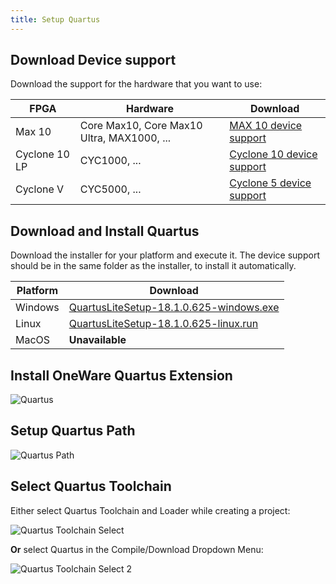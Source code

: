 ```yaml
---
title: Setup Quartus
---
```


## Download Device support

Download the support for the hardware that you want to use:

| FPGA | Hardware | Download |
|---|---|---|
| Max 10        | Core Max10, Core Max10 Ultra, MAX1000, ... | <a href="https://download.altera.com/akdlm/software/acdsinst/18.1std/625/ib_installers/max10-18.1.0.625.qdz" target="_blank">MAX 10 device support</a> |
| Cyclone 10 LP | CYC1000, ...                               | <a href="https://download.altera.com/akdlm/software/acdsinst/18.1std/625/ib_installers/cyclone10lp-18.1.0.625.qdz" target="_blank">Cyclone 10 device support</a> |
| Cyclone V     | CYC5000, ...                               | <a href="https://download.altera.com/akdlm/software/acdsinst/18.1std/625/ib_installers/cyclonev-18.1.0.625.qdz" target="_blank">Cyclone 5 device support</a> |

## Download and Install Quartus

Download the installer for your platform and execute it.
The device support should be in the same folder as the installer, to install it automatically.

| Platform | Download |
|---|---|
| Windows | <a href="https://download.altera.com/akdlm/software/acdsinst/18.1std/625/ib_installers/QuartusLiteSetup-18.1.0.625-windows.exe" target="_blank">QuartusLiteSetup-18.1.0.625-windows.exe</a> |
| Linux   | <a href="https://download.altera.com/akdlm/software/acdsinst/18.1std/625/ib_installers/QuartusLiteSetup-18.1.0.625-linux.run" target="_blank">QuartusLiteSetup-18.1.0.625-linux.run</a> |
| MacOS   | **Unavailable** |

## Install OneWare Quartus Extension

![Quartus](img/quartus.png)

## Setup Quartus Path

![Quartus Path](img/quartus-path.png)

## Select Quartus Toolchain

Either select Quartus Toolchain and Loader while creating a project:

![Quartus Toolchain Select](img/quartus-toolchain-select.png)

**Or** select Quartus in the Compile/Download Dropdown Menu:

![Quartus Toolchain Select 2](img/quartus-toolchain-select-2.png)


